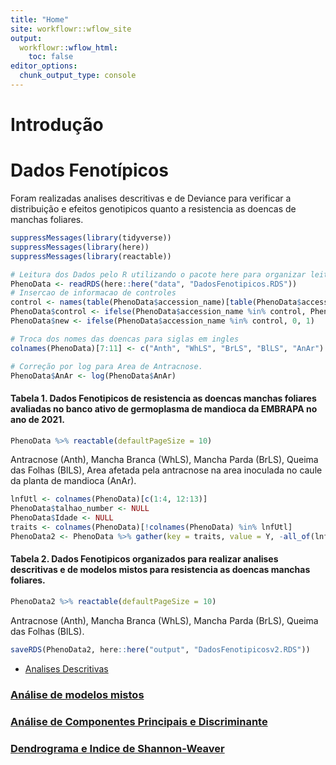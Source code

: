 ```yaml
---
title: "Home"
site: workflowr::wflow_site
output:
  workflowr::wflow_html:
    toc: false
editor_options:
  chunk_output_type: console
---
```


Introdução
==========

Dados Fenotípicos
=================
Foram realizadas analises descritivas e de Deviance para verificar a distribuição e efeitos genotipicos quanto a resistencia as doencas de manchas foliares.




```r
suppressMessages(library(tidyverse))
suppressMessages(library(here))
suppressMessages(library(reactable))

# Leitura dos Dados pelo R utilizando o pacote here para organizar leitura para qualquer computador
PhenoData <- readRDS(here::here("data", "DadosFenotipicos.RDS"))
# Insercao de informacao de controles
control <- names(table(PhenoData$accession_name)[table(PhenoData$accession_name) > 30])
PhenoData$control <- ifelse(PhenoData$accession_name %in% control, PhenoData$accession_name, "999") 
PhenoData$new <- ifelse(PhenoData$accession_name %in% control, 0, 1)

# Troca dos nomes das doencas para siglas em ingles
colnames(PhenoData)[7:11] <- c("Anth", "WhLS", "BrLS", "BlLS", "AnAr")

# Correção por log para Area de Antracnose.
PhenoData$AnAr <- log(PhenoData$AnAr)
```
#### Tabela 1. Dados Fenotipicos de resistencia as doencas manchas foliares avaliadas no banco ativo de germoplasma de mandioca da EMBRAPA no ano de 2021.
```r
PhenoData %>% reactable(defaultPageSize = 10)
```
Antracnose (Anth), Mancha Branca (WhLS), Mancha Parda (BrLS), Queima das Folhas (BlLS), Area afetada pela antracnose na area inoculada no caule da planta de mandioca (AnAr).

```r
lnfUtl <- colnames(PhenoData)[c(1:4, 12:13)]
PhenoData$talhao_number <- NULL
PhenoData$Idade <- NULL
traits <- colnames(PhenoData)[!colnames(PhenoData) %in% lnfUtl]
PhenoData2 <- PhenoData %>% gather(key = traits, value = Y, -all_of(lnfUtl))
```

#### Tabela 2. Dados Fenotipicos organizados para realizar analises descritivas e de modelos mistos para resistencia as doencas manchas foliares.
```r
PhenoData2 %>% reactable(defaultPageSize = 10)
```
Antracnose (Anth), Mancha Branca (WhLS), Mancha Parda (BrLS), Queima das Folhas (BlLS).

```r
saveRDS(PhenoData2, here::here("output", "DadosFenotipicosv2.RDS"))
```

- [Analises Descritivas](AnalisesDescritivas.html)

### [Análise de modelos mistos](AnalisesModelosMistos.html)

### [Análise de Componentes Principais e Discriminante](PCA_DAPC.html)

### [Dendrograma e Indice de Shannon-Weaver](Den_IndSH.html)
